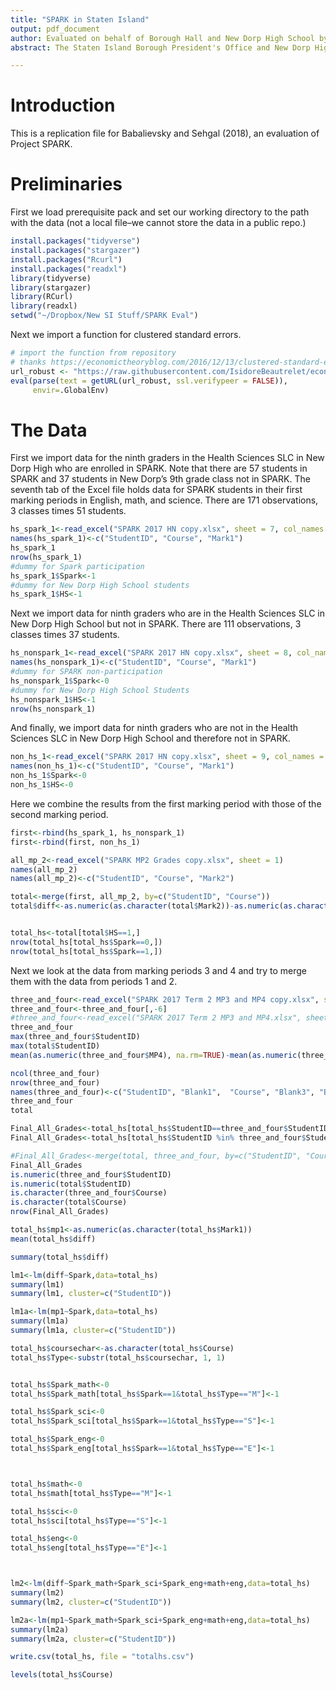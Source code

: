 ```yaml
---
title: "SPARK in Staten Island"
output: pdf_document
author: Evaluated on behalf of Borough Hall and New Dorp High School by Fil Babalievsky and Atishay Sehgal
abstract: The Staten Island Borough President's Office and New Dorp High School, advised by Dr. John Ratey, have begun an evaluation of the effects of intense aerobic exercise on academic achievement.

---
```


# Introduction

This is a replication file for Babalievsky and Sehgal (2018), an evaluation of Project SPARK.

# Preliminaries

First we load prerequisite pack and set our working directory to the path with the data (not a local file--we cannot store the data in a public repo.)

```r
install.packages("tidyverse")
install.packages("stargazer")
install.packages("Rcurl")
install.packages("readxl")
library(tidyverse)
library(stargazer)
library(RCurl)
library(readxl)
setwd("~/Dropbox/New SI Stuff/SPARK Eval")
```

Next we import a function for clustered standard errors.

```r
# import the function from repository
# thanks https://economictheoryblog.com/2016/12/13/clustered-standard-errors-in-r/
url_robust <- "https://raw.githubusercontent.com/IsidoreBeautrelet/economictheoryblog/master/robust_summary.R"
eval(parse(text = getURL(url_robust, ssl.verifypeer = FALSE)),
     envir=.GlobalEnv)
```

# The Data

First we import data for the ninth graders in the Health Sciences SLC in New Dorp High who are enrolled in SPARK. Note that there are 57 students in SPARK and 37 students in New Dorp's 9th grade class not in SPARK. The seventh tab of the Excel file holds data for SPARK students in their first marking periods in English, math, and science. There are 171 observations, 3 classes times 51 students.

```r
hs_spark_1<-read_excel("SPARK 2017 HN copy.xlsx", sheet = 7, col_names = FALSE)
names(hs_spark_1)<-c("StudentID", "Course", "Mark1")
hs_spark_1
nrow(hs_spark_1)
#dummy for Spark participation
hs_spark_1$Spark<-1
#dummy for New Dorp High School students
hs_spark_1$HS<-1
```

Next we import data for ninth graders who are in the Health Sciences SLC in New Dorp High School but not in SPARK. There are 111 observations, 3 classes times 37 students.

```r
hs_nonspark_1<-read_excel("SPARK 2017 HN copy.xlsx", sheet = 8, col_names = FALSE)
names(hs_nonspark_1)<-c("StudentID", "Course", "Mark1")
#dummy for SPARK non-participation
hs_nonspark_1$Spark<-0
#dummy for New Dorp High School Students
hs_nonspark_1$HS<-1
nrow(hs_nonspark_1)
```

And finally, we import data for ninth graders who are not in the Health Sciences SLC in New Dorp High School and therefore not in SPARK.

```r
non_hs_1<-read_excel("SPARK 2017 HN copy.xlsx", sheet = 9, col_names = FALSE)
names(non_hs_1)<-c("StudentID", "Course", "Mark1")
non_hs_1$Spark<-0
non_hs_1$HS<-0
```

Here we combine the results from the first marking period with those of the second marking period.

```r
first<-rbind(hs_spark_1, hs_nonspark_1)
first<-rbind(first, non_hs_1)

all_mp_2<-read_excel("SPARK MP2 Grades copy.xlsx", sheet = 1)
names(all_mp_2)
names(all_mp_2)<-c("StudentID", "Course", "Mark2")

total<-merge(first, all_mp_2, by=c("StudentID", "Course"))
total$diff<-as.numeric(as.character(total$Mark2))-as.numeric(as.character(total$Mark1))


total_hs<-total[total$HS==1,]
nrow(total_hs[total_hs$Spark==0,])
nrow(total_hs[total_hs$Spark==1,])

```


Next we look at the data from marking periods 3 and 4 and try to merge them with the data from periods 1 and 2.

```r
three_and_four<-read_excel("SPARK 2017 Term 2 MP3 and MP4 copy.xlsx", sheet = 2)
three_and_four<-three_and_four[,-6]
#three_and_four<-read_excel("SPARK 2017 Term 2 MP3 and MP4.xlsx", sheet = 1, col_names = TRUE)
three_and_four
max(three_and_four$StudentID)
max(total$StudentID)
mean(as.numeric(three_and_four$MP4), na.rm=TRUE)-mean(as.numeric(three_and_four$MP3), na.rm=TRUE)

ncol(three_and_four)
nrow(three_and_four)
names(three_and_four)<-c("StudentID", "Blank1",  "Course", "Blank3", "Blank4", "Blank5", "MP3", "MP4", "Final")
three_and_four
total

Final_All_Grades<-total_hs[total_hs$StudentID==three_and_four$StudentID,]
Final_All_Grades<-total_hs[total_hs$StudentID %in% three_and_four$StudentID, ]

#Final_All_Grades<-merge(total, three_and_four, by=c("StudentID", "Course"))
Final_All_Grades
is.numeric(three_and_four$StudentID)
is.numeric(total$StudentID)
is.character(three_and_four$Course)
is.character(total$Course)
nrow(Final_All_Grades)

```


```r

total_hs$mp1<-as.numeric(as.character(total_hs$Mark1))
mean(total_hs$diff)

summary(total_hs$diff)

lm1<-lm(diff~Spark,data=total_hs)
summary(lm1)
summary(lm1, cluster=c("StudentID"))

lm1a<-lm(mp1~Spark,data=total_hs)
summary(lm1a)
summary(lm1a, cluster=c("StudentID"))

total_hs$coursechar<-as.character(total_hs$Course)
total_hs$Type<-substr(total_hs$coursechar, 1, 1)


total_hs$Spark_math<-0
total_hs$Spark_math[total_hs$Spark==1&total_hs$Type=="M"]<-1

total_hs$Spark_sci<-0
total_hs$Spark_sci[total_hs$Spark==1&total_hs$Type=="S"]<-1

total_hs$Spark_eng<-0
total_hs$Spark_eng[total_hs$Spark==1&total_hs$Type=="E"]<-1



total_hs$math<-0
total_hs$math[total_hs$Type=="M"]<-1

total_hs$sci<-0
total_hs$sci[total_hs$Type=="S"]<-1

total_hs$eng<-0
total_hs$eng[total_hs$Type=="E"]<-1



lm2<-lm(diff~Spark_math+Spark_sci+Spark_eng+math+eng,data=total_hs)
summary(lm2)
summary(lm2, cluster=c("StudentID"))

lm2a<-lm(mp1~Spark_math+Spark_sci+Spark_eng+math+eng,data=total_hs)
summary(lm2a)
summary(lm2a, cluster=c("StudentID"))

write.csv(total_hs, file = "totalhs.csv")

levels(total_hs$Course)

```
